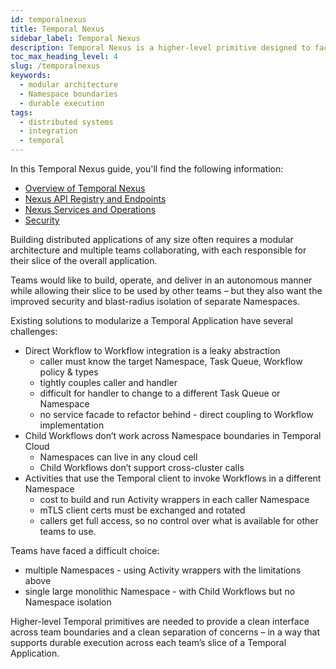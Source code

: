 ```yaml
---
id: temporalnexus
title: Temporal Nexus
sidebar_label: Temporal Nexus
description: Temporal Nexus is a higher-level primitive designed to facilitate modular architecture across team and Namespace boundaries, enabling seamless integration and durable execution across distributed systems.
toc_max_heading_level: 4
slug: /temporalnexus
keywords:
  - modular architecture
  - Namespace boundaries
  - durable execution
tags:
  - distributed systems
  - integration
  - temporal
---
```


In this Temporal Nexus guide, you'll find the following information:

- [Overview of Temporal Nexus](/temporalnexus/overview)
- [Nexus API Registry and Endpoints](/temporalnexus/api-registry-endpoints)
- [Nexus Services and Operations](/temporalnexus/services-operations)
- [Security](/temporalnexus/security)

Building distributed applications of any size often requires a modular architecture and multiple teams collaborating, with each responsible for their slice of the overall application.

Teams would like to build, operate, and deliver in an autonomous manner while allowing their slice to be used by other teams – but they also want the improved security and blast-radius isolation of separate Namespaces.

Existing solutions to modularize a Temporal Application have several challenges:

- Direct Workflow to Workflow integration is a leaky abstraction
  - caller must know the target Namespace, Task Queue, Workflow policy & types
  - tightly couples caller and handler
  - difficult for handler to change to a different Task Queue or Namespace
  - no service facade to refactor behind \- direct coupling to Workflow implementation
- Child Workflows don’t work across Namespace boundaries in Temporal Cloud
  - Namespaces can live in any cloud cell
  - Child Workflows don’t support cross-cluster calls
- Activities that use the Temporal client to invoke Workflows in a different Namespace
  - cost to build and run Activity wrappers in each caller Namespace
  - mTLS client certs must be exchanged and rotated
  - callers get full access, so no control over what is available for other teams to use.

Teams have faced a difficult choice:

- multiple Namespaces \- using Activity wrappers with the limitations above
- single large monolithic Namespace \- with Child Workflows but no Namespace isolation

Higher-level Temporal primitives are needed to provide a clean interface across team boundaries and a clean separation of concerns – in a way that supports durable execution across each team’s slice of a Temporal Application.
